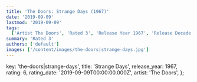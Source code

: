 ```yaml
---
title: 'The Doors: Strange Days (1967)'
date: '2019-09-09'
lastmod: '2019-09-09'
tags:
  ['Artist The Doors', 'Rated 3', 'Release Year 1967', 'Release Decade 1960']
summary: 'Rated 3'
authors: ['default']
images: ['/content/images/the-doors|strange-days.jpg']
---
```


  key: 'the-doors|strange-days',
  title: 'Strange Days',
  release_year: 1967,
  rating: 6,
  rating_date: '2019-09-09T00:00:00.000Z',
  artist: 'The Doors',
};

<MusicRating data={data} />

